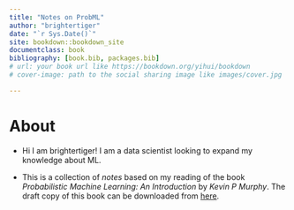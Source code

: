 ```yaml
--- 
title: "Notes on ProbML"
author: "brightertiger"
date: "`r Sys.Date()`"
site: bookdown::bookdown_site
documentclass: book
bibliography: [book.bib, packages.bib]
# url: your book url like https://bookdown.org/yihui/bookdown
# cover-image: path to the social sharing image like images/cover.jpg

---
```


# About

- Hi I am brightertiger! I am a data scientist looking to expand my knowledge about ML.

- This is a collection of _notes_ based on my reading of the book _Probabilistic Machine Learning: An Introduction_ by _Kevin P Murphy_. The draft copy of this book can be downloaded from [here](https://probml.github.io/pml-book/book1.html).







